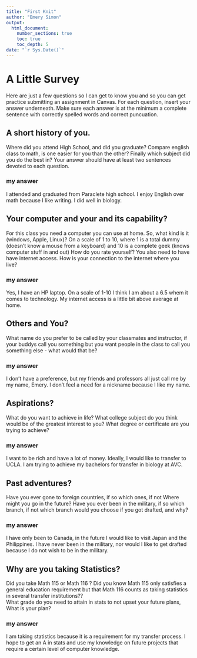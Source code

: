 ```yaml
---
title: "First Knit"
author: "Emery Simon"
output: 
  html_document:
    number_sections: true
    toc: true
    toc_depth: 5
date: "`r Sys.Date()`"   
---
```


# A Little Survey

Here are just a few questions so I can get to know you and so you can get practice submitting an assignment in Canvas.  For each question, insert your answer underneath. Make sure each answer is at the minimum a complete sentence with correctly spelled words and correct puncuation. 

## A short history of you.  
Where did you attend High School, and did you graduate? Compare english class to math, is one easier for you than the other? Finally which subject did you do the best in? Your answer should have at least two sentences devoted to each question.  
  
### my answer     
  
I attended and graduated from Paraclete high school. I enjoy English over math because I like writing. I did well in biology.
     


## Your computer and your and its capability?  
 For this class  you need a computer you can use at home.  So, what kind is it (windows, Apple, Linux)?  On a scale of 1 to 10, where 1 is a total dummy (doesn't know a mouse from a keyboard) and 10 is a complete geek (knows computer stuff in and out) How do you rate yourself?  You also need to have have internet access. How is your connection to the internet where you live?

### my answer   
  
   Yes, I have an HP laptop. On a scale of 1-10 I think I am about a 6.5 whem it comes to technology. My internet access is a little bit above average at home. 

## Others and You?   
What name do you prefer to be called by your classmates and instructor, if your buddys call you something but you want people in the class to call you something else - what would that be? 

### my answer     
  
   
I don't have a preference, but my friends and professors all just call me by my name, Emery. I don't feel a need for a nickname because I like my name. 




## Aspirations?   
What do you want to achieve in life?  What college subject do you think would be of the greatest interest to you? What degree or certificate are you trying to achieve?

### my answer     
  
   
 
I want to be rich and have a lot of money. Ideally, I would like to transfer to UCLA. I am trying to achieve my bachelors for transfer in biology at AVC.



## Past adventures?  
Have you ever gone to foreign countries, if so which ones, if not Where might you go in the future?  Have you ever been in the military, if so which branch, if not which branch would you choose if you got drafted, and why?

### my answer     
  
   
  I have only been to Canada, in the future I would like to visit Japan and the Philippines. I have never been in the military, nor would I like to get drafted because I do not wish to be in the military. 




## Why are you taking Statistics?  
Did you take Math 115 or Math 116 ?  Did you know Math 115 only satisfies a general education requirement but that Math 116 counts as taking statistics in several transfer institutions??  
What grade do you need to attain in stats to not upset your future plans, What is your plan?  
 

### my answer     
  
   
 
I am taking statistics because it is a requirement for my transfer process. I hope to get an A in stats and use my knowledge on future projects that require a certain level of computer knowledge. 





  




